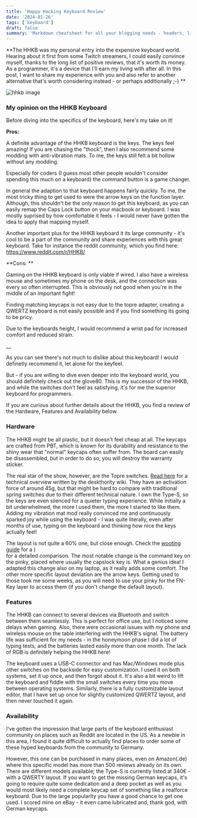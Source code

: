 ```yaml
---
title: 'Happy Hacking Keyboard Review'
date: '2024-01-26'
tags: ['keyboard']
draft: false
summary: 'Markdown cheatsheet for all your blogging needs - headers, lists, images, tables and more! An illustrated guide based on GitHub Flavored Markdown.'
---
```


**The HHKB was my personal entry into the expensive keyboard world. Hearing about it first from some Twitch streamers, I could easily convince myself, thanks to the long list of positive reviews, that it's worth its money. As a programmer, it's a device that I'll earn my living with after all. In this post, I want to share my experience with you and also refer to another alternative that's worth considering instead - or perhaps additionally ;-) **

![hhkb image](/static/hhkb-banana.png)

### My opinion on the HHKB Keyboard

Before diving into the specifics of the keyboard, here's my take on it!

**Pros:**

A definite advantage of the HHKB keyboard is the keys. The keys feel amazing! If you are chasing the "thock", then I also recommend some modding with anti-vibration mats. To me, the keys still felt a bit hollow without any modding.

Especially for coders (I guess most other people wouldn't consider spending this much on a keyboard) the command button is a game changer.

In general the adaption to that keyboard happens fairly quickly. To me, the most tricky thing to get used to were the arrow keys on the function layer. Although, this shouldn't be the only reason to get this keyboard, as you can easily remap the Caps Lock button on your macbook or keyboard. I was mostly suprised by how comfortable it feels - I would never have gotten the idea to apply that mapping myself.

Another important plus for the HHKB keyboard it its large community - it's cool to be a part of the community and share experiences with this great keyboard. Take for instance the reddit community, which you find here: https://www.reddit.com/r/HHKB/

**Cons: **

Gaming on the HHKB keyboard is only viable if wired. I also have a wireless mouse and sometimes my phone on the desk, and the connection was every so often interrupted. This is obviously not good when you're in the middle of an important fight!

Finding matching keycaps is not easy due to the topre adapter, creating a QWERTZ keyboard is not easily possible and if you find something its going to be pricy.

Due to the keyboards height, I would recommend a wrist pad for increased comfort and reduced strain.

\_\_

As you can see there's not much to dislike about this keyboard! I would definetly recommend it, let alone for the keyfeel.

But - if you are willing to dive even deeper into the keyboard world, you should definitely check out the glove80. This is my successor of the HHKB, and while the switches don't feel as satisfying, it's for me the superior keyboard for programmers.

If you are curious about further details about the HHKB, you find a review of the Hardware, Features and Availability below.

### Hardware

The HHKB might be all plastic, but it doesn't feel cheap at all. The keycaps are crafted from PBT, which is known for its durability and resistance to the shiny wear that "normal" keycaps often suffer from. The board can easily be disassembled, but in order to do so, you will destroy the warranty sticker.

<AudioComponent src="/static/hhkb-sound.mp3" />

The real star of the show, however, are the Topre switches. [Read here](https://deskthority.net/wiki/Topre_switch) for a technical overview written by the deskthority wiki.
They have an activation force of around 45g, but that might be hard to compare with traditional spring switches due to their different technical nature. I own the Type-S, so the keys are even silenced for a quieter typing experience. While initially a bit underwhelmed, the more I used them, the more I started to like them. Adding my vibration mat mod really convinced me and continuously sparked joy while using the keyboard - I was quite literally, even after months of use, typing on the keyboard and thinking how nice the keys actually feel!

The layout is not quite a 60% one, but close enough. Check the [wooting guide](https://wooting.io/post/the-ultimate-guide-to-keyboard-layouts-and-form-factors) for a )  
for a detailed comparison. The most notable change is the command key on the pinky, placed where usually the capslock key is. What a genius idea! I adapted this change also on my laptop, as it really adds some comfort. The other more specific layout deviation are the arrow keys. Getting used to those took me some weeks, as you will need to use your pinky for the FN-Key layer to access them (if you don't change the default layout).

### Features

The HHKB can connect to several devices via Bluetooth and switch between them seamlessly. This is perfect for office use, but I noticed some delays when gaming. Also, there were occasional issues with my phone and wireless mouse on the table interfering with the HHKB's signal. The battery life was sufficient for my needs - in the honeymoon phase I did a lot of typing tests, and the batteries lasted easily more than one month. The lack of RGB is definitely helping the HHKB here!

The keyboard uses a USB-C connector and has Mac/Windows mode plus other switches on the backside for easy customization. I used it on both systems, set it up once, and then forgot about it. It's also a bit weird to lift the keyboard and fiddle with the small switches every time you move between operating systems. Similarly, there is a fully customizable layout editor, that I have set up once for slightly customized QWERTZ layout, and then never touched it again.

### Availability

I've gotten the impression that large parts of the keyboard enthusiast community on places such as Reddit are located in the US. As a newbie in this area, I found it quite difficult to actually find places to order some of these hyped keyboards from the community to Germany.

However, this one can be purchased in many places, even on Amazon(.de) where this specific model has more than 500 reviews already on its own. There are different models available; the Type-S is currently listed at 340€ - with a QWERTY layout. If you want to get the missing German keycaps, it's going to require quite some dedication and a deep pocket as well as you would most likely need a complete keycap set of something like a realforce keyboard. Due to the large popularity you have a good chance to get one used. I scored mine on eBay - it even came lubricated and, thank god, with German keycaps.
